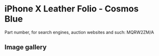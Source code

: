 
# iPhone X Leather Folio - Cosmos Blue

Part number, for search engines, auction websites and such: MQRW2ZM/A

## Image gallery

<div style={{ width: "768px" }}>
  <GalleryComponent
    images={[
      {
        original: "/everysource/MQRW2.png",
        thumbnail: "/everypreview/MQRW2.png",
      },
      {
        original: "/everysource/MQRW2_AV1_SILVER.png",
        thumbnail: "/everypreview/MQRW2_AV1_SILVER.png",
      },
      {
        original: "/everysource/MQRW2_AV2.png",
        thumbnail: "/everypreview/MQRW2_AV2.png",
      }
    ]}
  />
</div>